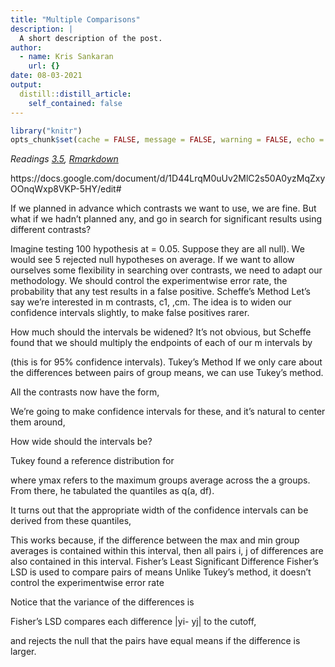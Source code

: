 ```yaml
---
title: "Multiple Comparisons"
description: |
  A short description of the post.
author:
  - name: Kris Sankaran
    url: {}
date: 08-03-2021
output:
  distill::distill_article:
    self_contained: false
---
```


```r
library("knitr")
opts_chunk$set(cache = FALSE, message = FALSE, warning = FALSE, echo = TRUE)
```

_Readings [3.5](), [Rmarkdown]()_

https://docs.google.com/document/d/1D44LrqM0uUv2MlC2s50A0yzMqZxyOOnqWxp8VKP-5HY/edit#

If we planned in advance which contrasts we want to use, we are fine. But what if we hadn’t planned any, and go in search for significant results using different contrasts?

Imagine testing 100 hypothesis at = 0.05. Suppose they are all null). We would see 5 rejected null hypotheses on average.
If we want to allow ourselves some flexibility in searching over contrasts, we need to adapt our methodology.
We should control the experimentwise error rate,  the probability that any test results in a false positive.
Scheffe’s Method
Let’s say we’re interested in m contrasts, c1, ,cm. The idea is to widen our confidence intervals slightly, to make false positives rarer.

How much should the intervals be widened? It’s not obvious, but Scheffe found that we should multiply the endpoints of each of our m intervals by



(this is for 95% confidence intervals).
Tukey’s Method
If we only care about the differences between pairs of group means, we can use Tukey’s method.

All the contrasts now have the form,



We’re going to make confidence intervals for these, and it’s natural to center them around,

How wide should the intervals be?

Tukey found a reference distribution for


where ymax refers to the maximum groups average across the a groups. From there, he tabulated the quantiles as q(a, df).

It turns out that the appropriate width of the confidence intervals can be derived from these quantiles,



This works because, if the difference between the max and min group averages is contained within this interval, then all pairs i, j of differences are also contained in this interval.
Fisher’s Least Significant Difference
Fisher’s LSD is used to compare pairs of means
Unlike Tukey’s method, it doesn’t control the experimentwise error rate

Notice that the variance of the differences is



Fisher’s LSD compares each difference |yi- yj| to the cutoff,

and rejects the null that the pairs have equal means if the difference is larger.
